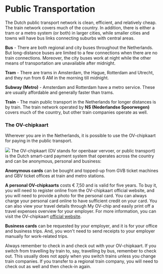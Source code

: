 
# Public Transportation

The Dutch public transport network is clean, efficient, and relatively cheap. The train network covers much of the country. In addition, there is either a tram or a metro system (or both) in larger cities, while smaller cities and towns will have bus links connecting suburbs with central areas.

**Bus** - There are both regional and city buses throughout the Netherlands. But long-distance buses are limited to a few connections when there are no train connections. Moreover, the city buses work at night while the other means of transportation are unavailable after midnight.

**Tram** - There are trams in Amsterdam, the Hague, Rotterdam and Utrecht, and they run from 6 AM in the morning till midnight.

**Subway (Metro)** - Amsterdam and Rotterdam have a metro service. These are usually affordable and generally faster than trams.

**Train** - The main public transport in the Netherlands for longer distances is by train. The train network operated by **NS (Nederlandse Spoorwegen)** covers much of the country, but other train companies operate as well.

### The OV-chipkaart
Wherever you are in the Netherlands, it is possible to use the OV-chipkaart for paying in the public transport.

<Image src="ov-chipkaart.jpeg" />
The OV-chipkaart (OV stands for openbaar vervoer, or public transport) is the Dutch smart-card payment system that operates across the country and can be anonymous, personal and business:

**Anonymous cards** can be bought and topped-up from GVB ticket machines and GBV ticket offices at train and metro stations.

**A personal OV-chipkaarts** costs € 7,50 and is valid for five years. To buy it, you will need to register online from the OV-chipkaart official website, and you will need to provide a photo for the personal card. You can always charge your personal card online to have sufficient credit on your card. You can also view your travel details through My OV-chip and easily print off a travel expenses overview for your employer. For more information, you can visit the OV-chipkaart [official website](https://www.ov-chipkaart.nl/purchase-an-ov-chipkaart/apply-for-personal-ov-chipkaart.htm).

**Business cards** can be requested by your employer, and it is for your office and business trips. And, you won't need to send receipts to your employer manually for work-related trips.

<Callout warning>
    Always remember to check in and check out with your OV-chipkaart. If you switch from travelling by train to, say, travelling by bus, remember to check out. This usually does not apply when you switch trains unless you change train companies. If you transfer to a regional train company, you will need to check out as well and then check-in again.
</Callout>
